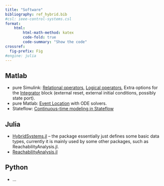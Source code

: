 ```yaml
---
title: "Software"
bibliography: ref_hybrid.bib
#csl: ieee-control-systems.csl
format:
    html:
        html-math-method: katex
        code-fold: true
        code-summary: "Show the code"
crossref:
  fig-prefix: Fig 
#engine: julia
---
```


## Matlab

- pure Simulink: [Relational operators](https://www.mathworks.com/help/simulink/slref/relationaloperator.html), [Logical operators](https://www.mathworks.com/help/simulink/slref/logicaloperator.html), Extra options for the [Integrator](https://www.mathworks.com/help/simulink/slref/integrator.html) block (external reset, external initial conditions, possibly state port).
- pure Matlab: [Event Location](https://www.mathworks.com/help/matlab/math/ode-event-location.html) with ODE solvers.
- Stateflow: [Continuous-time modeling in Stateflow](https://www.mathworks.com/help/stateflow/ug/about-continuous-time-modeling.html)

## Julia

- [HybridSystems.jl](https://github.com/blegat/HybridSystems.jl) – the package essentially just defines some basic data types, currently it is mainly used by some other packages, such as ReachabilityAnalysis.jl. 
- [ReachabilityAnalysis.jl](https://github.com/JuliaReach/ReachabilityAnalysis.jl)

## Python

- ...
